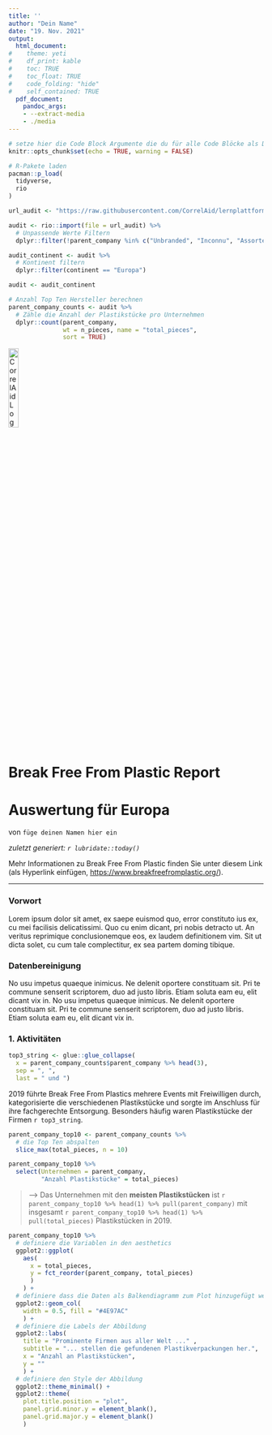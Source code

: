 ```yaml
---
title: ''
author: "Dein Name"
date: "19. Nov. 2021"
output:
  html_document: 
#    theme: yeti
#    df_print: kable
#    toc: TRUE
#    toc_float: TRUE
#    code_folding: "hide"
#    self_contained: TRUE
  pdf_document:
    pandoc_args:
    - --extract-media
    - ./media
---
```


```r
# setze hier die Code Block Argumente die du für alle Code Blöcke als Default festlegen möchtest
knitr::opts_chunk$set(echo = TRUE, warning = FALSE)

# R-Pakete laden
pacman::p_load(
  tidyverse,
  rio
)
```

<!-- 
Die nächsten drei Code Chunks laden Daten (1) erstellen Subset der Top/ Firmen basierend auf der Anzahl an Plastikstücken (2) und lassen diese als Output ausgeben (3). Beachte, wie die Code Labels dir Aufschluss darüber geben, was im jeweiligen Block passiert.  

- Führe die Code Blöcke nacheinander aus. Schaue dir die Daten in jedem Schritt am. Kannst du nachverfolgen was passiert?  

- Probiere mithilfe der Code Block Argumente die Blöcke an sich nicht im Report anzeigen zu lassen. Eine Übersicht zu den Code Chunks findest du bei dieser R-Studio Website. (https://rmarkdown.rstudio.com/lesson-3.html).
-->

```r
url_audit <- "https://raw.githubusercontent.com/CorrelAid/lernplattform/main/daten/bffp2019_audit_by_country_and_company.csv"

audit <- rio::import(file = url_audit) %>% 
  # Unpassende Werte Filtern
  dplyr::filter(!parent_company %in% c("Unbranded", "Inconnu", "Assorted")) 
```

```r
audit_continent <- audit %>%
  # Kontinent filtern
  dplyr::filter(continent == "Europa")

audit <- audit_continent
```

```r
# Anzahl Top Ten Hersteller berechnen
parent_company_counts <- audit %>%
  # Zähle die Anzahl der Plastikstücke pro Unternehmen
  dplyr::count(parent_company,
               wt = n_pieces, name = "total_pieces",
               sort = TRUE) 
```


<!-- Nun beginnen wir den Report mit Markdown zu gestalten: zuerst das Logo -->
[![CorrelAid Logo](https://betterplace-assets.betterplace.org/uploads/organisation/profile_picture/000/033/251/crop_original_bp1613490681_Logo.jpg "CorrelAid Logo"){width="20%"}](correlaid.org)

<!-- Findest du den untenstehenden Titel gut? Finde einen anderen falls du ihn ändern möchtest -->

# Break Free From Plastic Report

<!-- der untenstehende Untertitel ist zu groß geraten: könnt Ihr ihn auf Level 5 setzen damit er kleiner wird? -->

# Auswertung für Europa

von `füge deinen Namen hier ein`

<!-- Hier findest du ein Stück sogenannter Inline Code, welcher jedes mal wenn der Report neue generiert wird, automatisch das aktuelle Datum einfügt  -->

*zuletzt generiert: `r lubridate::today()`*

<!-- kannst du die zweite Anmerkung auch kursiv machen, den Hperlink einfügen und beide Punkte als Liste darstellen? -->

Mehr Informationen zu Break Free From Plastic finden Sie unter diesem Link (als Hyperlink einfügen, <https://www.breakfreefromplastic.org/>).

------------------------------------------------------------------------

<!-- Stellt euch vor, ihr beginnt eine neue Analyse. Bevor ihr mit dem Code loslegt, bietet es sich an, das Projekt und das Ziel kurz zu beschreiben. Füge also unter diesem Kommentar eine Art Einleitung für dein Projekt ein. Nutze dafür die verschiedenen Wege, den Text mithilfe von Markdown zu formatieren. Wenn du dieses Dokument knittest, kannst du deinen Fortschritt überprüfen. Beispiel Formatierungen: Überschriften, fett, kursiv, Listen, Links. Du kannst auch gerne die vorhandenen Überschriften verändern, sodass aus diesem Dokument dein eigender Report wird. -->

### Vorwort

Lorem ipsum dolor sit amet, ex saepe euismod quo, error constituto ius ex, cu mei facilisis delicatissimi. Quo cu enim dicant, pri nobis detracto ut. An veritus reprimique conclusionemque eos, ex laudem definitionem vim. Sit ut dicta solet, cu cum tale complectitur, ex sea partem doming tibique.

### Datenbereinigung

No usu impetus quaeque inimicus. Ne delenit oportere constituam sit. Pri te commune senserit scriptorem, duo ad justo libris. Etiam soluta eam eu, elit dicant vix in.
No usu impetus quaeque inimicus. Ne delenit oportere constituam sit. Pri te commune senserit scriptorem, duo ad justo libris. Etiam soluta eam eu, elit dicant vix in.

<!-- Das erste Kapitel des Reports, nun beginnt die Datenanalyse für dieses Kapitel -->

### 1. Aktivitäten

<!-- Hier findet ihr einen Beschreibungstext, der auch Inline Code enthält. Versteht ihr, was mit dem top3_string passiert, wenn der Report erstellt wird? -->

```r
top3_string <- glue::glue_collapse(
  x = parent_company_counts$parent_company %>% head(3), 
  sep = ", ", 
  last = " und ")
```

2019 führte Break Free From Plastics mehrere Events mit Freiwilligen durch, kategorisierte die verschiedenen Plastikstücke und sorgte im Anschluss für ihre fachgerechte Entsorgung. Besonders häufig waren Plastikstücke der Firmen `r top3_string`.

<!-- Nun ist es an der Zeit ein paar Ergebnisse festzuhalten: 
Zuerst fügen wir eine Tabelle ein und wieder etwas beschreibenden Text.
-->

```r
parent_company_top10 <- parent_company_counts %>% 
  # die Top Ten abspalten
  slice_max(total_pieces, n = 10)

parent_company_top10 %>% 
  select(Unternehmen = parent_company,
         "Anzahl Plastikstücke" = total_pieces)
```

<!-- Schaffst du es die untenstehenden Information auch für das Unternehmen mit dem wenigsten Plastik einzufügen?
-->

> --\> Das Unternehmen mit den **meisten Plastikstücken** ist `r parent_company_top10 %>% head(1) %>% pull(parent_company)` mit insgesamt `r parent_company_top10 %>% head(1) %>% pull(total_pieces)` Plastikstücken in 2019.

<!-- Zeit für einen Plot. 
Du kannst unterschiedliche Abschnitte im Code highlighten und ausführen um Schritt für Schritt nachverfolgen zu können was der Code in der Abbildung bewirkt. Die Abschnitte enden immer mit der geschlossenen Klammer vor dem `+`.
-->

```r
parent_company_top10 %>%
  # definiere die Variablen in den aesthetics
  ggplot2::ggplot(
    aes(
      x = total_pieces,
      y = fct_reorder(parent_company, total_pieces)
      )
    ) +
  # definiere dass die Daten als Balkendiagramm zum Plot hinzugefügt werden sollen 
  ggplot2::geom_col(
    width = 0.5, fill = "#4E97AC"
    ) +
  # definiere die Labels der Abbildung
  ggplot2::labs(
    title = "Prominente Firmen aus aller Welt ..." ,
    subtitle = "... stellen die gefundenen Plastikverpackungen her.",
    x = "Anzahl an Plastikstücken", 
    y = ""
    ) +
  # definiere den Style der Abbildung
  ggplot2::theme_minimal() +
  ggplot2::theme(
    plot.title.position = "plot",
    panel.grid.minor.y = element_blank(),
    panel.grid.major.y = element_blank()
    )
```

<!-- Last But not Least: Die YAML Kopfzeile!
Nun ist es an der Zeit sich über den Output Gedanken zu machen. Dafür bietet sich die YAML Kopfzeile (ganz oben) an.
Einige mögliche YAML "Key: Value" Paare sind schon formuliert, aber noch mit einer Raute `#` auskommentiert.
- Ändere das Format des Outputs von PDF wieder schließlich zu html.
- Ändere die Darstellung von Tabellen mit der Option df_print: "paged", probiere es danach mit df_print: "kable". Schaue dir jeweils den Tabellen Output an: Was gefällt dir besser?
- Setze deinen eigenen Titel
- Füge ein Inhaltsverzeichnis ein mithilfe der `toc: TRUE` Option
- Pro: schaffst du es, das Inhaltsverzeichnis an der Seite schweben zu lassen? (klappt nur, wenn der Output "html_document" ist) 
- Pro: schaffst du es die Tabelle ud die Grafik in nebeneinanderstehenden Tabs darzustellen? (html_document). Eine Anleitung dafür findest du hier: https://bookdown.org/yihui/rmarkdown/html-document.html
-->

<!--und nun?
Löscht nun die Anleitungstexte für die Übungen und werdet kreativ. Was würdet Ihr noch verändern, um einen schön gestalteten Report zu erzeugen? Welche Überschriften braucht es noch? Welche Tabellen und Graphiken der letzten Wochen könnten für den Report spannend sein?  -->

<!-- Bettet doch am Ende des Reports noch das Bild von der Sammelaktion ein (https://camo.githubusercontent.com/e571cad1e53d23d5a8fbc452989601fdd98de550e5ce165762a8cc290f2d3bb4/68747470733a2f2f7777772e627265616b6672656566726f6d706c61737469632e6f72672f77702d636f6e74656e742f75706c6f6164732f323031392f30382f6865616465725f626666705f32303139772e6a7067) -->
